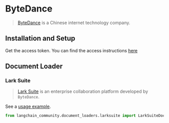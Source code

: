 # ByteDance

>[ByteDance](https://bytedance.com/) is a Chinese internet technology company.

## Installation and Setup

Get the access token.
You can find the access instructions [here](https://open.larksuite.com/document)


## Document Loader

### Lark Suite

>[Lark Suite](https://www.larksuite.com/) is an enterprise collaboration platform 
> developed by `ByteDance`.

See a [usage example](/docs/integrations/document_loaders/larksuite).

```python
from langchain_community.document_loaders.larksuite import LarkSuiteDocLoader
```
